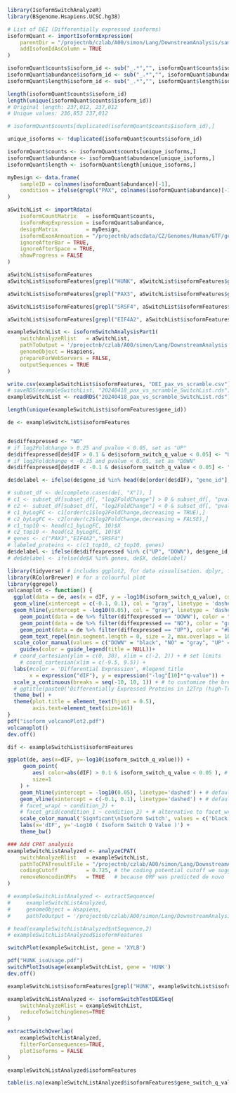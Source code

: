 ```r
library(IsoformSwitchAnalyzeR)
library(BSgenome.Hsapiens.UCSC.hg38)

```

```r
# List of DEI (Differentially expressed isoforms)
isoformQuant <- importIsoformExpression(
    parentDir = "/projectnb/czlab/A00/simon/Lang/DownstreamAnalysis/sampleIsoform/new",
    addIsofomIdAsColumn = TRUE
)
```


```r

isoformQuant$counts$isoform_id <- sub("_.*","", isoformQuant$counts$isoform_id)
isoformQuant$abundance$isoform_id <- sub("_.*","", isoformQuant$abundance$isoform_id)
isoformQuant$length$isoform_id <- sub("_.*","", isoformQuant$length$isoform_id)

length(isoformQuant$counts$isoform_id)
length(unique(isoformQuant$counts$isoform_id))
# Original length: 237,012, 237,012
# Unique values: 236,853 237,012

# isoformQuant$counts[duplicated(isoformQuant$counts$isoform_id),]

unique_isoforms <- !duplicated(isoformQuant$counts$isoform_id)

isoformQuant$counts <- isoformQuant$counts[unique_isoforms,]
isoformQuant$abundance <- isoformQuant$abundance[unique_isoforms,]
isoformQuant$length <- isoformQuant$length[unique_isoforms,]

```


```r
myDesign <- data.frame(
    sampleID = colnames(isoformQuant$abundance)[-1],
    condition = ifelse(grepl("PAX", colnames(isoformQuant$abundance)[-1]), "pax", "scramble")
)

aSwitchList <- importRdata(
    isoformCountMatrix   = isoformQuant$counts,
    isoformRepExpression = isoformQuant$abundance,
    designMatrix         = myDesign,
    isoformExonAnnoation = "/projectnb/adscdata/CZ/Genomes/Human/GTF/gencode.v38.annotation.gtf",
    ignoreAfterBar = TRUE,
    ignoreAfterSpace = TRUE,
    showProgress = FALSE
)
```

```r
aSwitchList$isoformFeatures
aSwitchList$isoformFeatures[grepl("HUNK", aSwitchList$isoformFeatures$gene_id),]

```

```r
aSwitchList$isoformFeatures[grepl("PAX3", aSwitchList$isoformFeatures$gene_id),]

```

```r
aSwitchList$isoformFeatures[grepl("SRSF4", aSwitchList$isoformFeatures$gene_id),]

```
```r
aSwitchList$isoformFeatures[grepl("EIF4A2", aSwitchList$isoformFeatures$gene_id),]


```


```r
exampleSwitchList <- isoformSwitchAnalysisPart1(
    switchAnalyzeRlist   = aSwitchList,
    pathToOutput = '/projectnb/czlab/A00/simon/Lang/DownstreamAnalysis',
    genomeObject = Hsapiens,
    prepareForWebServers = FALSE,
    outputSequences = TRUE
)
```

```r
write.csv(exampleSwitchList$isoformFeatures, "DEI_pax_vs_scramble.csv")
# saveRDS(exampleSwitchList, "20240418_pax_vs_scramble_SwitchList.rds")
exampleSwitchList <- readRDS("20240418_pax_vs_scramble_SwitchList.rds")  
```
```r
length(unique(exampleSwitchList$isoformFeatures$gene_id))
```


```r
de <- exampleSwitchList$isoformFeatures


de$diffexpressed <- "NO"
# if log2Foldchange > 0.25 and pvalue < 0.05, set as "UP"
de$diffexpressed[de$dIF > 0.1 & de$isoform_switch_q_value < 0.05] <- "UP"
# if log2Foldchange < -0.25 and pvalue < 0.05, set as "DOWN"
de$diffexpressed[de$dIF < -0.1 & de$isoform_switch_q_value < 0.05] <- "DOWN"

de$delabel <- ifelse(de$gene_id %in% head(de[order(de$dIF), "gene_id"], 5), de$gene_id, NA)

# subset_df <- de[complete.cases(de[, "X"]), ]
# c1 <- subset_df[subset_df[, "log2FoldChange"] > 0 & subset_df[, "pvalue"] <0.05, ] # condition 1
# c2 <- subset_df[subset_df[, "log2FoldChange"] < 0 & subset_df[, "pvalue"] <0.05, ] # condition 2
# c1_byLogFC <- c1[order(c1$log2FoldChange,decreasing = TRUE),]
# c2_byLogFC <- c2[order(c2$log2FoldChange,decreasing = FALSE),]
# c1_top10 <- head(c1_byLogFC, 10)$X
# c2_top10 <- head(c2_byLogFC, 10)$X
# genes <- c("PAX3","EIF4A2","SRSF4")
# labeled_proteins <- c(c1_top10, c2_top10, genes)
de$delabel <- ifelse(de$diffexpressed %in% c("UP", "DOWN"), de$gene_id, NA)
# de$delabel <- ifelse(de$X %in% genes, de$X, de$delabel) 
```

```r
library(tidyverse) # includes ggplot2, for data visualisation. dplyr, for data manipulation.
library(RColorBrewer) # for a colourful plot
library(ggrepel)
volcanoplot <- function() {
  ggplot(data = de, aes(x = dIF, y = -log10(isoform_switch_q_value), col = diffexpressed, label = delabel)) +
  geom_vline(xintercept = c(-0.1, 0.1), col = "gray", linetype = 'dashed') +
  geom_hline(yintercept = -log10(0.05), col = "gray", linetype = 'dashed') + 
    geom_point(data = de %>% filter(diffexpressed == "DOWN"), color = "#00AFBB",size=0.8, alpha=0.5) +
    geom_point(data = de %>% filter(diffexpressed == "NO"), color = "gray",size=0.8, alpha=0.5) +
    geom_point(data = de %>% filter(diffexpressed == "UP"), color = "#bb0c00",size=0.8, alpha=0.5) +
    geom_text_repel(min.segment.length = 0, size = 2, max.overlaps = 10, show.legend = F,) +
  scale_color_manual(values = c("DOWN" = "black", "NO" = "gray", "UP" =  "black"))+
    guides(color = guide_legend(title = NULL))+
  # coord_cartesian(ylim = c(0, 30), xlim = c(-2, 2)) + # set limits
    # coord_cartesian(xlim = c(-9.5, 9.5)) +
  labs(#color = 'Differential Expression', #legend_title
       x = expression("dIF"), y = expression("-log"[10]*"q-value")) + 
  scale_x_continuous(breaks = seq(-10, 10, 1)) + # to customize the breaks in the x axis
  # ggtitle(paste0('Differentially Expressed Proteins in 12Trp (high-Trp) with vs. without xenograft')) + # Plot title 
  theme_bw() +
  theme(plot.title = element_text(hjust = 0.5),
        axis.text=element_text(size=16))
}
pdf("isoform_volcanoPlot2.pdf")
volcanoplot()
dev.off()
```


```r
dif <- exampleSwitchList$isoformFeatures

ggplot(de, aes(x=dIF, y=-log10(isoform_switch_q_value))) +
     geom_point(
        aes( color=abs(dIF) > 0.1 & isoform_switch_q_value < 0.05 ), # default cutoff
        size=1
    ) +
    geom_hline(yintercept = -log10(0.05), linetype='dashed') + # default cutoff
    geom_vline(xintercept = c(-0.1, 0.1), linetype='dashed') + # default cutoff
    # facet_wrap( ~ condition_2) +
    # facet_grid(condition_1 ~ condition_2) + # alternative to facet_wrap if you have overlapping conditions
    scale_color_manual('Signficant\nIsoform Switch', values = c('black','red')) +
    labs(x='dIF', y='-Log10 ( Isoform Switch Q Value )') +
    theme_bw()
```


```r
### Add CPAT analysis
exampleSwitchListAnalyzed <- analyzeCPAT(
    switchAnalyzeRlist   = exampleSwitchList,
    pathToCPATresultFile = "/projectnb/czlab/A00/simon/Lang/DownstreamAnalysis/extdata",
    codingCutoff         = 0.725, # the coding potential cutoff we suggested for human
    removeNoncodinORFs   = TRUE   # because ORF was predicted de novo
)
```

```r
# exampleSwitchListAnalyzed <- extractSequence(
#     exampleSwitchListAnalyzed, 
#     genomeObject = Hsapiens,
#     pathToOutput = '/projectnb/czlab/A00/simon/Lang/DownstreamAnalysis')
```

```r
# head(exampleSwitchListAnalyzed$ntSequence,2)
# exampleSwitchListAnalyzed$isoformFeatures
```
```r
switchPlot(exampleSwitchList, gene = 'XYLB')
```

```r
pdf("HUNK_isoUsage.pdf")
switchPlotIsoUsage(exampleSwitchList, gene = 'HUNK')
dev.off()
```


```r
exampleSwitchList$isoformFeatures[grepl("HUNK", exampleSwitchList$isoformFeatures$gene_id),]
```

```r
exampleSwitchListAnalyzed <- isoformSwitchTestDEXSeq(
    switchAnalyzeRlist = exampleSwitchList,
    reduceToSwitchingGenes=TRUE
)
```


```r
extractSwitchOverlap(
    exampleSwitchListAnalyzed,
    filterForConsequences=TRUE,
    plotIsoforms = FALSE
)
```
```r
exampleSwitchListAnalyzed$isoformFeatures
```


```r
table(is.na(exampleSwitchListAnalyzed$isoformFeatures$gene_switch_q_value))
```

